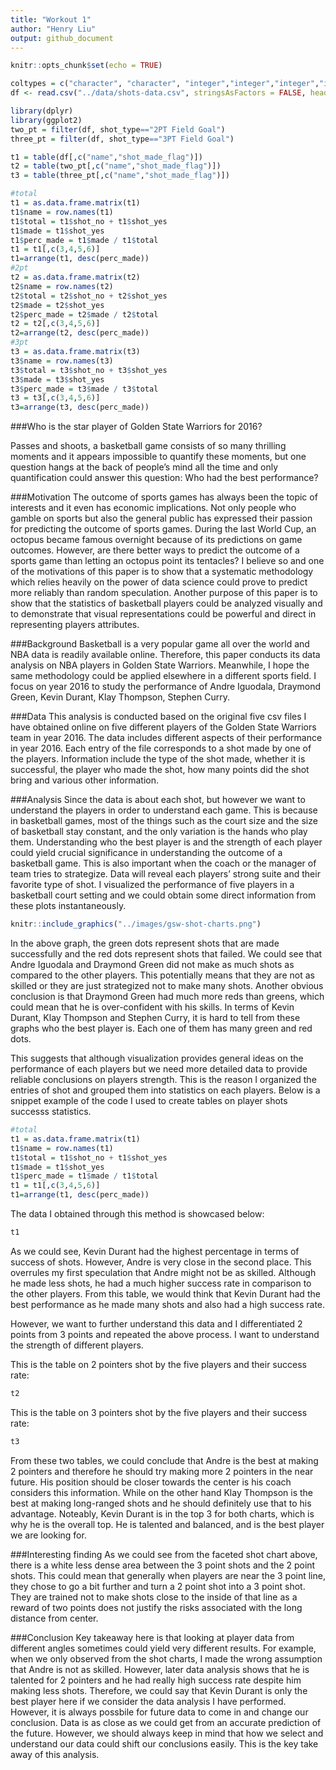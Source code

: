 ```yaml
---
title: "Workout 1"
author: "Henry Liu"
output: github_document
---
```


```r
knitr::opts_chunk$set(echo = TRUE)
```

```r
coltypes = c("character", "character", "integer","integer","integer","integer","character","factor","factor","integer","character","integer","integer", "character","integer")
df <- read.csv("../data/shots-data.csv", stringsAsFactors = FALSE, header=TRUE, colClasses = coltypes)
```

```r
library(dplyr)
library(ggplot2)
two_pt = filter(df, shot_type=="2PT Field Goal")
three_pt = filter(df, shot_type=="3PT Field Goal")
```

```r
t1 = table(df[,c("name","shot_made_flag")])
t2 = table(two_pt[,c("name","shot_made_flag")])
t3 = table(three_pt[,c("name","shot_made_flag")])
```

```r
#total
t1 = as.data.frame.matrix(t1)
t1$name = row.names(t1)
t1$total = t1$shot_no + t1$shot_yes
t1$made = t1$shot_yes
t1$perc_made = t1$made / t1$total
t1 = t1[,c(3,4,5,6)]
t1=arrange(t1, desc(perc_made))
#2pt
t2 = as.data.frame.matrix(t2)
t2$name = row.names(t2)
t2$total = t2$shot_no + t2$shot_yes
t2$made = t2$shot_yes
t2$perc_made = t2$made / t2$total
t2 = t2[,c(3,4,5,6)]
t2=arrange(t2, desc(perc_made))
#3pt
t3 = as.data.frame.matrix(t3)
t3$name = row.names(t3)
t3$total = t3$shot_no + t3$shot_yes
t3$made = t3$shot_yes
t3$perc_made = t3$made / t3$total
t3 = t3[,c(3,4,5,6)]
t3=arrange(t3, desc(perc_made))
```

###Who is the star player of Golden State Warriors for 2016?

Passes and shoots, a basketball game consists of so many thrilling moments and it appears impossible to quantify these moments, but one question hangs at the back of people's mind all the time and only quantification could answer this question: Who had the best performance?

###Motivation
The outcome of sports games has always been the topic of interests and it even has economic implications. Not only people who gamble on sports but also the general public has expressed their passion for predicting the outcome of sports games. During the last World Cup, an octopus became famous overnight because of its predictions on game outcomes. However, are there better ways to predict the outcome of a sports game than letting an octopus point its tentacles? I believe so and one of the motivations of this paper is to show that a systematic methodology which relies heavily on the power of data science could prove to predict more reliably than random speculation. Another purpose of this paper is to show that the statistics of basketball players could be analyzed visually and to demonstrate that visual representations could be powerful and direct in representing players attributes.

###Background
Basketball is a very popular game all over the world and NBA data is readily available online. Therefore, this paper conducts its data analysis on NBA players in Golden State Warriors. Meanwhile, I hope the same methodology could be applied elsewhere in a different sports field. I focus on year 2016 to study the performance of Andre Iguodala, Draymond Green, Kevin Durant, Klay Thompson, Stephen Curry.

###Data
This analysis is conducted based on the original five csv files I have obtained online on five different players of the Golden State Warriors team in year 2016. The data includes different aspects of their performance in year 2016. Each entry of the file corresponds to a shot made by one of the players. Information include the type of the shot made, whether it is successful, the player who made the shot, how many points did the shot bring and various other information. 

###Analysis
Since the data is about each shot, but however we want to understand the players in order to understand each game. This is because in basketball games, most of the things such as the court size and the size of basketball stay constant, and the only variation is the hands who play them. Understanding who the best player is and the strength of each player could yield crucial significance in understanding the outcome of a basketball game. This is also important when the coach or the manager of team tries to strategize. Data will reveal each players' strong suite and their favorite type of shot. I visualized the performance of five players in a basketball court setting and we could obtain some direct information from these plots instantaneously.

```r
knitr::include_graphics("../images/gsw-shot-charts.png")
```
In the above graph, the green dots represent shots that are made successfully and the red dots represent shots that failed. We could see that Andre Iguodala and Draymond Green did not make as much shots as compared to the other players. This potentially means that they are not as skilled or they are just strategized not to make many shots. Another obvious conclusion is that Draymond Green had much more reds than greens, which could mean that he is over-confident with his skills. In terms of Kevin Durant, Klay Thompson and Stephen Curry, it is hard to tell from these graphs who the best player is. Each one of them has many green and red dots. 


This suggests that although visualization provides general ideas on the performance of each players but we need more detailed data to provide reliable conclusions on players strength. This is the reason I organized the entries of shot and grouped them into statistics on each players. Below is a snippet example of the code I used to create tables on player shots successs statistics.

```r
#total
t1 = as.data.frame.matrix(t1)
t1$name = row.names(t1)
t1$total = t1$shot_no + t1$shot_yes
t1$made = t1$shot_yes
t1$perc_made = t1$made / t1$total
t1 = t1[,c(3,4,5,6)]
t1=arrange(t1, desc(perc_made))
```

The data I obtained through this method is showcased below:

```r
t1
```

As we could see, Kevin Durant had the highest percentage in terms of success of shots. However, Andre is very close in the second place. This overrules my first speculation that Andre might not be as skilled. Although he made less shots, he had a much higher success rate in comparison to the other players. From this table, we would think that Kevin Durant had the best performance as he made many shots and also had a high success rate.

However, we want to further understand this data and I differentiated 2 points from 3 points and repeated the above process. I want to understand the strength of different players.

This is the table on 2 pointers shot by the five players and their success rate:
```r
t2
```
This is the table on 3 pointers shot by the five players and their success rate:
```r
t3
```
From these two tables, we could conclude that Andre is the best at making 2 pointers and therefore he should try making more 2 pointers in the near future. His position should be closer towards the center is his coach considers this information. While on the other hand Klay Thompson is the best at making long-ranged shots and he should definitely use that to his advantage. Noteably, Kevin Durant is in the top 3 for both charts, which is why he is the overall top. He is talented and balanced, and is the best player we are looking for.


###Interesting finding
As we could see from the faceted shot chart above, there is a white less dense area between the 3 point shots and the 2 point shots. This could mean that generally when players are near the 3 point line, they chose to go a bit further and turn a 2 point shot into a 3 point shot. They are trained not to make shots close to the inside of that line as a reward of two points does not justify the risks associated with the long distance from center.

###Conclusion
Key takeaway here is that looking at player data from different angles sometimes could yield very different results. For example, when we only observed from the shot charts, I made the wrong assumption that Andre is not as skilled. However, later data analysis shows that he is talented for 2 pointers and he had really high success rate despite him making less shots. Therefore, we could say that Kevin Durant is only the best player here if we consider the data analysis I have performed. However, it is always possbile for future data to come in and change our conclusion. Data is as close as we could get from an accurate prediction of the future. However, we should always keep in mind that how we select and understand our data could shift our conclusions easily. This is the key take away of this analysis.

